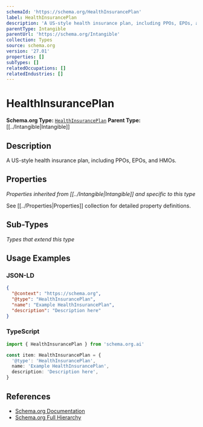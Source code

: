 ```yaml
---
schemaId: 'https://schema.org/HealthInsurancePlan'
label: HealthInsurancePlan
description: 'A US-style health insurance plan, including PPOs, EPOs, and HMOs.'
parentType: Intangible
parentUrl: 'https://schema.org/Intangible'
collection: Types
source: schema.org
version: '27.01'
properties: []
subTypes: []
relatedOccupations: []
relatedIndustries: []
---
```

# HealthInsurancePlan

**Schema.org Type:** [`HealthInsurancePlan`](https://schema.org/HealthInsurancePlan)
**Parent Type:** [[../Intangible|Intangible]]

## Description

A US-style health insurance plan, including PPOs, EPOs, and HMOs.

## Properties

*Properties inherited from [[../Intangible|Intangible]] and specific to this type*

See [[../Properties|Properties]] collection for detailed property definitions.

## Sub-Types

*Types that extend this type*

## Usage Examples

### JSON-LD

```json
{
  "@context": "https://schema.org",
  "@type": "HealthInsurancePlan",
  "name": "Example HealthInsurancePlan",
  "description": "Description here"
}
```

### TypeScript

```typescript
import { HealthInsurancePlan } from 'schema.org.ai'

const item: HealthInsurancePlan = {
  '@type': 'HealthInsurancePlan',
  name: 'Example HealthInsurancePlan',
  description: 'Description here',
}
```

## References

- [Schema.org Documentation](https://schema.org/HealthInsurancePlan)
- [Schema.org Full Hierarchy](https://schema.org/docs/full.html)
